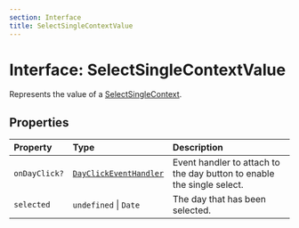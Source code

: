 ```yaml
---
section: Interface
title: SelectSingleContextValue
---
```


# Interface: SelectSingleContextValue

Represents the value of a [SelectSingleContext](/api/latest/variables/SelectSingleContext.mdx).

## Properties

| Property | Type | Description |
| :------ | :------ | :------ |
| `onDayClick?` | [`DayClickEventHandler`](/api/latest/type-aliases/DayClickEventHandler.mdx) | Event handler to attach to the day button to enable the single select. |
| `selected` | `undefined` \| `Date` | The day that has been selected. |
